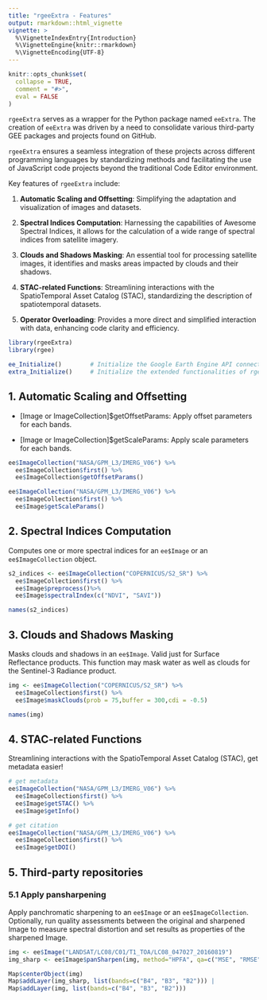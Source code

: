```yaml
---
title: "rgeeExtra - Features"
output: rmarkdown::html_vignette
vignette: >
  %\VignetteIndexEntry{Introduction}
  %\VignetteEngine{knitr::rmarkdown}
  %\VignetteEncoding{UTF-8}
---
```

  
```r
knitr::opts_chunk$set(
  collapse = TRUE,
  comment = "#>",
  eval = FALSE
)
```

`rgeeExtra` serves as a wrapper for the Python package named `eeExtra`. The creation of `eeExtra` was driven by a need to consolidate various third-party GEE packages and projects found on GitHub. 

`rgeeExtra` ensures a seamless integration of these projects across different programming languages by standardizing methods and facilitating the use of JavaScript code projects beyond the traditional Code Editor environment.

Key features of `rgeeExtra` include:

1. **Automatic Scaling and Offsetting**: Simplifying the adaptation and visualization of images and datasets.

2. **Spectral Indices Computation**: Harnessing the capabilities of Awesome Spectral Indices, it allows for the calculation of a wide range of spectral indices from satellite imagery.

3. **Clouds and Shadows Masking**: An essential tool for processing satellite images, it identifies and masks areas impacted by clouds and their shadows.

4. **STAC-related Functions**: Streamlining interactions with the SpatioTemporal Asset Catalog (STAC), standardizing the description of spatiotemporal datasets.

5. **Operator Overloading**: Provides a more direct and simplified interaction with data, enhancing code clarity and efficiency.


```r
library(rgeeExtra)
library(rgee)

ee_Initialize()        # Initialize the Google Earth Engine API connection
extra_Initialize()     # Initialize the extended functionalities of rgeeExtra
```

## **1. Automatic Scaling and Offsetting**

- [Image or ImageCollection]$getOffsetParams: Apply offset 
parameters for each bands.

- [Image or ImageCollection]$getScaleParams: Apply scale parameters for each bands.

```r
ee$ImageCollection("NASA/GPM_L3/IMERG_V06") %>%
  ee$ImageCollection$first() %>%
  ee$ImageCollection$getOffsetParams()

ee$ImageCollection("NASA/GPM_L3/IMERG_V06") %>%
  ee$ImageCollection$first() %>%
  ee$Image$getScaleParams()
```


## **2. Spectral Indices Computation**

Computes one or more spectral indices for an `ee$Image` or an `ee$ImageCollection` object.

```r
s2_indices <- ee$ImageCollection("COPERNICUS/S2_SR") %>%
  ee$ImageCollection$first() %>%
  ee$Image$preprocess()%>%
  ee$Image$spectralIndex(c("NDVI", "SAVI"))

names(s2_indices)
```


## **3. Clouds and Shadows Masking**

Masks clouds and shadows in an `ee$Image`. Valid just for Surface Reflectance products. This function may mask water as well as clouds for the Sentinel-3 Radiance product.

```r
img <- ee$ImageCollection("COPERNICUS/S2_SR") %>%
  ee$ImageCollection$first() %>%
  ee$Image$maskClouds(prob = 75,buffer = 300,cdi = -0.5)

names(img)
```

## **4. STAC-related Functions**


Streamlining interactions with the SpatioTemporal Asset Catalog (STAC), get metadata easier!

```r
# get metadata
ee$ImageCollection("NASA/GPM_L3/IMERG_V06") %>%
  ee$ImageCollection$first() %>%
  ee$Image$getSTAC() %>%
  ee$Image$getInfo()

# get citation
ee$ImageCollection("NASA/GPM_L3/IMERG_V06") %>%
  ee$ImageCollection$first() %>%
  ee$Image$getDOI()
```

## **5. Third-party repositories**


### **5.1 Apply pansharpening**

Apply panchromatic sharpening to an `ee$Image` or an `ee$ImageCollection`. Optionally, run quality assessments between the original and sharpened Image to measure spectral distortion and set results as properties of the sharpened Image.

```r
img <- ee$Image("LANDSAT/LC08/C01/T1_TOA/LC08_047027_20160819")
img_sharp <- ee$Image$panSharpen(img, method="HPFA", qa=c("MSE", "RMSE"), maxPixels=1e13)

Map$centerObject(img)
Map$addLayer(img_sharp, list(bands=c("B4", "B3", "B2"))) |
Map$addLayer(img, list(bands=c("B4", "B3", "B2")))
```
